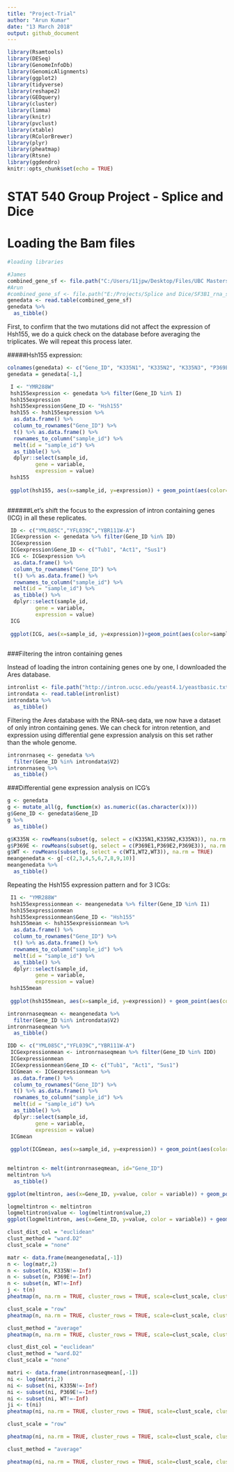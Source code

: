 ```yaml
---
title: "Project-Trial"
author: "Arun Kumar"
date: "13 March 2018"
output: github_document
---
```


```r
library(Rsamtools)
library(DESeq)
library(GenomeInfoDb)
library(GenomicAlignments)
library(ggplot2)
library(tidyverse)
library(reshape2)
library(GEOquery)
library(cluster)
library(limma)
library(knitr)
library(pvclust)
library(xtable)
library(RColorBrewer)
library(plyr)
library(pheatmap)
library(Rtsne)
library(ggdendro)
knitr::opts_chunk$set(echo = TRUE)
```


# STAT 540 Group Project - Splice and Dice

# Loading the Bam files

```r
#loading libraries

#James
combined_gene_sf <- file.path("C:/Users/11jpw/Desktop/Files/UBC Masters 2017/2018 Semester 2/STATS540/SF3B1_rna_seq/2017-01-30_yeast/combined.gene.sf.tpm")
#Arun
#combined_gene_sf <- file.path("E:/Projects/Splice and Dice/SF3B1_rna_seq/2017-01-30_yeast/combined.gene.sf.tpm")
genedata <- read.table(combined_gene_sf)
genedata %>%
  as_tibble()
```
 
First, to confirm that the two mutations did not affect the expression of Hsh155, we do a quick check on the database before averaging the triplicates. We will repeat this process later.

#####Hsh155 expression:

```r
colnames(genedata) <- c("Gene_ID", "K335N1", "K335N2", "K335N3", "P369E1", "P369E2", "P369E3", "WT1", "WT2", "WT3")
genedata = genedata[-1,]

 I <- "YMR288W"
 hsh155expression <- genedata %>% filter(Gene_ID %in% I)
 hsh155expression
 hsh155expression$Gene_ID <- "Hsh155"
 hsh155 <- hsh155expression %>%
  as.data.frame() %>% 
  column_to_rownames("Gene_ID") %>%
  t() %>% as.data.frame() %>% 
  rownames_to_column("sample_id") %>% 
  melt(id = "sample_id") %>% 
  as_tibble() %>% 
  dplyr::select(sample_id,
         gene = variable, 
         expression = value)
 hsh155
 
 ggplot(hsh155, aes(x=sample_id, y=expression)) + geom_point(aes(color=sample_id)) + theme(axis.text.x = element_text(angle=90, hjust=1))
 
```


######Let's shift the focus to the expression of intron containing genes (ICG) in all these replicates.

```r

 ID <- c("YML085C","YFL039C","YBR111W-A")
 ICGexpression <- genedata %>% filter(Gene_ID %in% ID)
 ICGexpression
 ICGexpression$Gene_ID <- c("Tub1", "Act1", "Sus1")
 ICG <- ICGexpression %>%
  as.data.frame() %>% 
  column_to_rownames("Gene_ID") %>%
  t() %>% as.data.frame() %>% 
  rownames_to_column("sample_id") %>% 
  melt(id = "sample_id") %>% 
  as_tibble() %>% 
  dplyr::select(sample_id,
         gene = variable, 
         expression = value)
 ICG
 
 ggplot(ICG, aes(x=sample_id, y=expression))+geom_point(aes(color=sample_id)) + theme(axis.text.x = element_text(angle=90, hjust=1)) + facet_wrap(~gene)
 
```

###Filtering the intron containing genes

Instead of loading the intron containing genes one by one, I downloaded the Ares database. 

```r
intronlist <- file.path("http://intron.ucsc.edu/yeast4.1/yeastbasic.txt")
introndata <- read.table(intronlist)
introndata %>%
  as_tibble()
```

Filtering the Ares database with the RNA-seq data, we now have a dataset of only intron containing genes. We can check for intron retention, and expression using differential gene expression analysis on this set rather than the whole genome. 

```r
intronrnaseq <- genedata %>%
  filter(Gene_ID %in% introndata$V2)
intronrnaseq %>%
  as_tibble()
```

###Differential gene expression analysis on ICG's

```r
g <- genedata
g <- mutate_all(g, function(x) as.numeric((as.character(x))))
g$Gene_ID <- genedata$Gene_ID
g %>%
  as_tibble()

g$K335N <- rowMeans(subset(g, select = c(K335N1,K335N2,K335N3)), na.rm = TRUE)
g$P369E <- rowMeans(subset(g, select = c(P369E1,P369E2,P369E3)), na.rm = TRUE)
g$WT <- rowMeans(subset(g, select = c(WT1,WT2,WT3)), na.rm = TRUE)
meangenedata <- g[-c(2,3,4,5,6,7,8,9,10)]
meangenedata %>%
  as_tibble()
```

Repeating the Hsh155 expression pattern and for 3 ICGs:
```r
 I1 <- "YMR288W"
 hsh155expressionmean <- meangenedata %>% filter(Gene_ID %in% I1)
 hsh155expressionmean
 hsh155expressionmean$Gene_ID <- "Hsh155"
 hsh155mean <- hsh155expressionmean %>%
  as.data.frame() %>% 
  column_to_rownames("Gene_ID") %>%
  t() %>% as.data.frame() %>% 
  rownames_to_column("sample_id") %>% 
  melt(id = "sample_id") %>% 
  as_tibble() %>% 
  dplyr::select(sample_id,
         gene = variable, 
         expression = value)
 hsh155mean
 
 ggplot(hsh155mean, aes(x=sample_id, y=expression)) + geom_point(aes(color=sample_id)) + theme(axis.text.x = element_text(angle=90, hjust=1)) 
```

```r

intronrnaseqmean <- meangenedata %>%
  filter(Gene_ID %in% introndata$V2)
intronrnaseqmean %>%
  as_tibble()
```
```r
IDD <- c("YML085C","YFL039C","YBR111W-A")
 ICGexpressionmean <- intronrnaseqmean %>% filter(Gene_ID %in% IDD)
 ICGexpressionmean
 ICGexpressionmean$Gene_ID <- c("Tub1", "Act1", "Sus1")
 ICGmean <- ICGexpressionmean %>%
  as.data.frame() %>% 
  column_to_rownames("Gene_ID") %>%
  t() %>% as.data.frame() %>% 
  rownames_to_column("sample_id") %>% 
  melt(id = "sample_id") %>% 
  as_tibble() %>% 
  dplyr::select(sample_id,
         gene = variable, 
         expression = value)
 ICGmean
 
 ggplot(ICGmean, aes(x=sample_id, y=expression)) + geom_point(aes(color=sample_id)) + theme(axis.text.x = element_text(angle=90, hjust=1)) + facet_wrap(~gene)
 
```



```r
meltintron <- melt(intronrnaseqmean, id="Gene_ID")
meltintron %>%
  as_tibble()

ggplot(meltintron, aes(x=Gene_ID, y=value, color = variable)) + geom_point() + theme(axis.text.x = element_text(angle = 90, hjust = 1))
```

```r
logmeltintron <- meltintron
logmeltintron$value <- log(meltintron$value,2)
ggplot(logmeltintron, aes(x=Gene_ID, y=value, color = variable)) + geom_point()
```

```r
clust_dist_col = "euclidean"
clust_method = "ward.D2"
clust_scale = "none"  

matr <- data.frame(meangenedata[,-1])
n <- log(matr,2)
n <- subset(n, K335N!=-Inf)
n <- subset(n, P369E!=-Inf)
n <- subset(n, WT!=-Inf)
j <- t(n)
pheatmap(n, na.rm = TRUE, cluster_rows = TRUE, scale=clust_scale, clustering_method = clust_method, clustering_distance_cols = clust_dist_col, show_colnames = T, show_rownames = FALSE, main ="clustering heatmap")

clust_scale = "row"
pheatmap(n, na.rm = TRUE, cluster_rows = TRUE, scale=clust_scale, clustering_method = clust_method, clustering_distance_cols = clust_dist_col, show_colnames = T, show_rownames = FALSE, main ="clustering heatmap")

clust_method = "average"
pheatmap(n, na.rm = TRUE, cluster_rows = TRUE, scale=clust_scale, clustering_method = clust_method, clustering_distance_cols = clust_dist_col, show_colnames = T, show_rownames = FALSE, main ="clustering heatmap")
```

```r
clust_dist_col = "euclidean"
clust_method = "ward.D2"
clust_scale = "none"  

matri <- data.frame(intronrnaseqmean[,-1])
ni <- log(matri,2)
ni <- subset(ni, K335N!=-Inf)
ni <- subset(ni, P369E!=-Inf)
ni <- subset(ni, WT!=-Inf)
ji <- t(ni)
pheatmap(ni, na.rm = TRUE, cluster_rows = TRUE, scale=clust_scale, clustering_method = clust_method, clustering_distance_cols = clust_dist_col, show_colnames = T, show_rownames = FALSE, main ="clustering heatmap")

clust_scale = "row"

pheatmap(ni, na.rm = TRUE, cluster_rows = TRUE, scale=clust_scale, clustering_method = clust_method, clustering_distance_cols = clust_dist_col, show_colnames = T, show_rownames = FALSE, main ="clustering heatmap")

clust_method = "average"

pheatmap(ni, na.rm = TRUE, cluster_rows = TRUE, scale=clust_scale, clustering_method = clust_method, clustering_distance_cols = clust_dist_col, show_colnames = T, show_rownames = FALSE, main ="clustering heatmap")

```